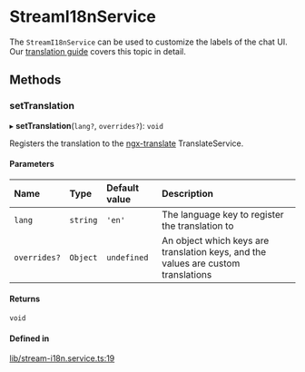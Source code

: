 # StreamI18nService

The `StreamI18nService` can be used to customize the labels of the chat UI. Our [translation guide](../concepts/translation.mdx) covers this topic in detail.

## Methods

### setTranslation

▸ **setTranslation**(`lang?`, `overrides?`): `void`

Registers the translation to the [ngx-translate](https://github.com/ngx-translate/core) TranslateService.

#### Parameters

| Name         | Type     | Default value | Description                                                                       |
| :----------- | :------- | :------------ | :-------------------------------------------------------------------------------- |
| `lang`       | `string` | `'en'`        | The language key to register the translation to                                   |
| `overrides?` | `Object` | `undefined`   | An object which keys are translation keys, and the values are custom translations |

#### Returns

`void`

#### Defined in

[lib/stream-i18n.service.ts:19](https://github.com/GetStream/stream-chat-angular/blob/37fef0c/projects/stream-chat-angular/src/lib/stream-i18n.service.ts#L19)
